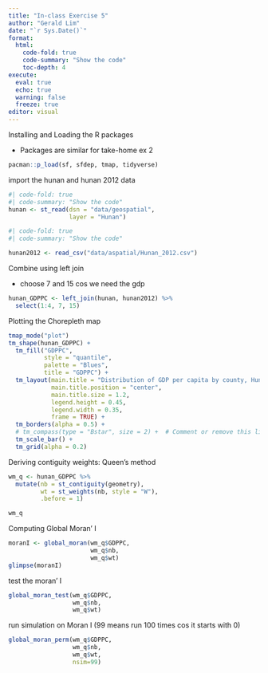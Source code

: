 ```yaml
---
title: "In-class Exercise 5"
author: "Gerald Lim"
date: "`r Sys.Date()`"
format: 
  html: 
    code-fold: true
    code-summary: "Show the code"
    toc-depth: 4
execute:
  eval: true
  echo: true
  warning: false
  freeze: true
editor: visual
---
```


Installing and Loading the R packages

-   Packages are similar for take-home ex 2

```r
pacman::p_load(sf, sfdep, tmap, tidyverse)
```

import the hunan and hunan 2012 data

```r
#| code-fold: true
#| code-summary: "Show the code"
hunan <- st_read(dsn = "data/geospatial", 
                 layer = "Hunan")
```

```r
#| code-fold: true
#| code-summary: "Show the code"

hunan2012 <- read_csv("data/aspatial/Hunan_2012.csv")
```

Combine using left join

-   choose 7 and 15 cos we need the gdp

```r
hunan_GDPPC <- left_join(hunan, hunan2012) %>%
  select(1:4, 7, 15)
```

Plotting the Chorepleth map

```r
tmap_mode("plot")
tm_shape(hunan_GDPPC) +
  tm_fill("GDPPC",
          style = "quantile",
          palette = "Blues",
          title = "GDPPC") +
  tm_layout(main.title = "Distribution of GDP per capita by county, Hunan Province",
            main.title.position = "center",
            main.title.size = 1.2,
            legend.height = 0.45,
            legend.width = 0.35,
            frame = TRUE) +
  tm_borders(alpha = 0.5) +
  # tm_compass(type = "Bstar", size = 2) +  # Comment or remove this line
  tm_scale_bar() +
  tm_grid(alpha = 0.2)
```

Deriving contiguity weights: Queen's method

```r
wm_q <- hunan_GDPPC %>%
  mutate(nb = st_contiguity(geometry),
         wt = st_weights(nb, style = "W"),
         .before = 1)
```

```r
wm_q
```

Computing Global Moran' I

```r
moranI <- global_moran(wm_q$GDPPC,
                       wm_q$nb,
                       wm_q$wt)
glimpse(moranI)
```

test the moran' I

```r
global_moran_test(wm_q$GDPPC,
                  wm_q$nb,
                  wm_q$wt)
```

run simulation on Moran I (99 means run 100 times cos it starts with 0)

```r
global_moran_perm(wm_q$GDPPC,
                  wm_q$nb,
                  wm_q$wt,
                  nsim=99)
```
